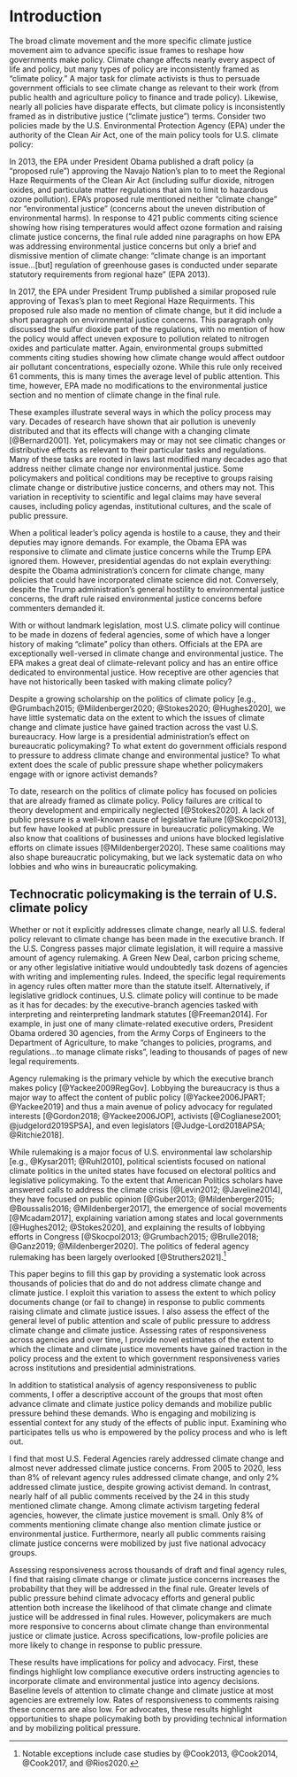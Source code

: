 # Introduction 

The broad climate movement and the more specific climate justice movement aim to advance specific issue frames to reshape how governments make policy.
Climate change affects nearly every aspect of life and policy, but many types of policy are inconsistently framed as "climate policy." A major task for climate activists is thus to persuade government officials to see climate change as relevant to their work (from public health and agriculture policy to finance and trade policy). Likewise, nearly all policies have disparate effects, but climate policy is inconsistently framed as in distributive justice ("climate justice") terms. Consider two policies made by the U.S. Environmental Protection Agency (EPA) under the authority of the Clean Air Act, one of the main policy tools for U.S. climate policy:

In 2013, the EPA under President Obama published a draft policy (a "proposed rule") approving the Navajo Nation's plan to to meet the Regional Haze Requirments of the Clean Air Act (including sulfur dioxide, nitrogen oxides, and particulate matter regulations that aim to limit to hazardous ozone pollution). EPA's proposed rule mentioned neither "climate change" nor "environmental justice" (concerns about the uneven distribution of environmental harms).
In response to 421 public comments citing science showing how rising temperatures would affect ozone formation and raising climate justice concerns, the final rule added nine paragraphs on how EPA was addressing environmental justice concerns but only a brief and dismissive mention of climate change: "climate change is an important issue...[but] regulation of greenhouse gases is conducted under separate statutory requirements from regional haze" (EPA 2013).

In 2017, the EPA under President Trump published a similar proposed rule approving of Texas's plan to meet Regional Haze Requirments. This proposed rule also made no mention of climate change, but it did include a short paragraph on environmental justice concerns. This paragraph only discussed the sulfur dioxide part of the regulations, with no mention of how the policy would affect uneven exposure to pollution related to nitrogen oxides and particulate matter. Again, environmental groups submitted comments citing studies showing how climate change would affect outdoor air pollutant concentrations, especially ozone. While this rule only received 61 comments, this is many times the average level of public attention.
This time, however, EPA made no modifications to the environmental justice section and no mention of climate change in the final rule. 

These examples illustrate several ways in which the policy process may vary. Decades of research have shown that air pollution is unevenly distributed and that its effects will change with a changing climate [@Bernard2001]. Yet, policymakers may or may not see climatic changes or distributive effects as relevant to their particular tasks and regulations. Many of these tasks are rooted in laws last modified many decades ago that address neither climate change nor environmental justice. Some policymakers and political conditions may be receptive to groups raising climate change or distributive justice concerns, and others may not. This variation in receptivity to scientific and legal claims may have several causes, including policy agendas, institutional cultures, and the scale of public pressure. 

When a political leader's policy agenda is hostile to a cause, they and their deputies may ignore demands. For example, the Obama EPA was responsive to climate and climate justice concerns while the Trump EPA ignored them. However, presidential agendas do not explain everything: despite the Obama administration's concern for climate change, many policies that could have incorporated climate science did not. Conversely, despite the Trump administration's general hostility to environmental justice concerns, the draft rule raised environmental justice concerns before commenters demanded it. 

With or without landmark legislation, most U.S. climate policy will continue to be made in dozens of federal agencies, some of which have a longer history of making "climate" policy than others.
Officials at the EPA are exceptionally well-versed in climate change and environmental justice. The EPA makes a great deal of climate-relevant policy and has an entire office dedicated to environmental justice. How receptive are other agencies that have not historically been tasked with making climate policy? 

Despite a growing scholarship on the politics of climate policy [e.g., @Grumbach2015; @Mildenberger2020; @Stokes2020; @Hughes2020], we have little systematic data on the extent to which the issues of climate change and climate justice have gained traction across the vast U.S. bureaucracy. How large is a presidential administration's effect on bureaucratic policymaking? 
To what extent do government officials respond to pressure to address climate change and environmental justice? To what extent does the scale of public pressure shape whether policymakers engage with or ignore activist demands? 

To date, research on the politics of climate policy has focused on policies that are already framed as climate policy. Policy failures are critical to theory development and empirically neglected [@Stokes2020].
A lack of public pressure is a well-known cause of legislative failure [@Skocpol2013], but few have looked at public pressure in bureaucratic policymaking. We also know that coalitions of businesses and unions have blocked legislative efforts on climate issues [@Mildenberger2020]. These same coalitions may also shape bureaucratic policymaking, but we lack systematic data on who lobbies and who wins in bureaucratic policymaking.

## Technocratic policymaking is the terrain of U.S. climate policy

Whether or not it explicitly addresses climate change, nearly all U.S. federal policy relevant to climate change has been made in the executive branch. 
If the U.S. Congress passes major climate legislation, it will require a massive amount of agency rulemaking. A Green New Deal, carbon pricing scheme, or any other legislative initiative would undoubtedly task dozens of agencies with writing and implementing rules. Indeed, the specific legal requirements in agency rules often matter more than the statute itself.
Alternatively, if legislative gridlock continues, U.S. climate policy will continue to be made as it has for decades: by the executive-branch agencies tasked with interpreting and reinterpreting landmark statutes [@Freeman2014]. For example, in just one of many climate-related executive orders, President Obama ordered 30 agencies, from the Army Corps of Engineers to the Department of Agriculture, to make "changes to policies, programs, and regulations...to manage climate risks", leading to thousands of pages of new legal requirements. 

Agency rulemaking is the primary vehicle by which the executive branch makes policy [@Yackee2009RegGov]. Lobbying the bureaucracy is thus a major way to affect the content of public policy [@Yackee2006JPART; @Yackee2019] and thus a main avenue of policy advocacy for regulated interests [@Gordon2018; @Yackee2006JOP], activists [@Coglianese2001; @judgelord2019SPSA], and even legislators [@Judge-Lord2018APSA; @Ritchie2018].

<!-- PROBLEM: political scientists have not focused on bureaucratic politics -->

While rulemaking is a major focus of U.S. environmental law scholarship [e.g., @Kysar2011; @Ruhl2010], political scientists focused on national climate politics in the united states have focused on electoral politics and legislative policymaking. To the extent that American Politics scholars have answered calls to address the climate crisis [@Levin2012; @Javeline2014], they have focused on public opinion [@Guber2013; @Mildenberger2015; @Boussalis2016; @Mildenberger2017], the emergence of social movements [@Mcadam2017], explaining variation among states and local governments [@Hughes2012; @Stokes2020], and explaining the results of lobbying efforts in Congress [@Skocpol2013; @Grumbach2015; @Brulle2018; @Ganz2019; @Mildenberger2020]. The politics of federal agency rulemaking has been largely overlooked [@Struthers2021].^[Notable exceptions include case studies by @Cook2013, @Cook2014, @Cook2017, and @Rios2020.]

<!--this paper-->


This paper begins to fill this gap by providing a systematic look across thousands of policies that do and do not address climate change and climate justice. I exploit this variation to assess the extent to which policy documents change (or fail to change) in response to public comments raising climate and climate justice issues. I also assess the effect of the general level of public attention and scale of public pressure to address climate change and climate justice. Assessing rates of responsiveness across agencies and over time, I provide novel estimates of the extent to which the climate and climate justice movements have gained traction in the policy process and the extent to which government responsiveness varies across institutions and presidential administrations.

In addition to statistical analysis of agency responsiveness to public comments, I offer a descriptive account of the groups that most often advance climate and climate justice policy demands and mobilize public pressure behind these demands. Who is engaging and mobilizing is essential context for any study of the effects of public input. Examining who participates tells us who is empowered by the policy process and who is left out.

I find that most U.S. Federal Agencies rarely addressed climate change and almost never addressed climate justice concerns. From 2005 to 2020, less than 8% of relevant agency rules addressed climate change, and only 2% addressed climate justice, despite growing activist demand.
In contrast, nearly half of all public comments received by the 24 in this study mentioned climate change. 
Among climate activism targeting federal agencies, however, the climate justice movement is small. Only 8% of comments mentioning climate change also mention climate justice or environmental justice. Furthermore, nearly all public comments raising climate justice concerns were mobilized by just five national advocacy groups. 

Assessing responsiveness across thousands of draft and final agency rules, I find that raising climate change or climate justice concerns increases the probability that they will be addressed in the final rule. Greater levels of public pressure behind climate advocacy efforts and general public attention both increase the likelihood of that climate change and climate justice will be addressed in final rules. However, policymakers are much more responsive to concerns about climate change than environmental justice or climate justice.
Across specifications, low-profile policies are more likely to change in response to public pressure. 

These results have implications for policy and advocacy. First, these findings highlight low compliance executive orders instructing agencies to incorporate climate and environmental justice into agency decisions.
Baseline levels of attention to climate change and climate justice at most agencies are extremely low. Rates of responsiveness to comments raising these concerns are also low. For advocates, these results highlight opportunities to shape policymaking both by providing technical information and by mobilizing political pressure. 